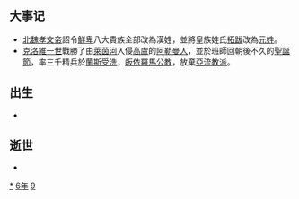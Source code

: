 {{yearTOC|496|北魏'''[[太和_(北魏孝文帝)|太和]]二十年'''；柔然'''[[太安_(柔然)|太安]]五年'''；南朝齐'''[[建武_(齐明帝)|建武]]三年'''}}

== 大事记 ==
*[[北魏孝文帝|北魏孝文帝]]詔令[[鮮卑|鮮卑]]八大貴族全部改為漢姓，並將皇族姓氏[[拓跋|拓跋]]改為[[元姓|元姓]]。
* [[克洛維一世|克洛維一世]]戰勝了由[[萊茵河|萊茵河]]入侵[[高盧|高盧]]的[[阿勒曼人|阿勒曼人]]，並於班師回朝後不久的[[聖誕節|聖誕節]]，率三千精兵於[[蘭斯|蘭斯]][[受洗|受洗]]，[[皈依|皈依]][[羅馬公教|羅馬公教]]，放棄[[亞流派|亞流教派]]。

== 出生 ==
*

== 逝世 ==
{{Wikisource year mention}}
*

[[Category:496年|*]]
[[Category:490年代|6年]]
[[Category:5世纪各年|9]]